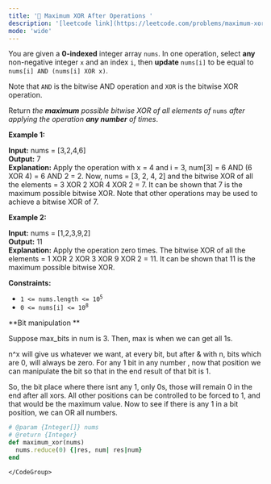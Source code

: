 ```yaml
---
title: '🧀 Maximum XOR After Operations '
description: '[leetcode link](https://leetcode.com/problems/maximum-xor-after-operations/description/)'
mode: 'wide'
---
```

<Tabs>
  <Tab title="Question" icon="circle-question" iconType="regular">
    <Card>
      <p>You are given a <strong>0-indexed</strong> integer array <code>nums</code>. In one operation, select <strong>any</strong> non-negative integer <code>x</code> and an index <code>i</code>, then <strong>update</strong> <code>nums[i]</code> to be equal to <code>nums[i] AND (nums[i] XOR x)</code>.</p>  <p>Note that <code>AND</code> is the bitwise AND operation and <code>XOR</code> is the bitwise XOR operation.</p>  <p>Return <em>the <strong>maximum</strong> possible bitwise XOR of all elements of </em><code>nums</code><em> after applying the operation <strong>any number</strong> of times</em>.</p>   <p><strong class="example">Example 1:</strong></p>   <strong>Input:</strong> nums = [3,2,4,6] <br/> <strong>Output:</strong> 7 <br/> <strong>Explanation:</strong> Apply the operation with x = 4 and i = 3, num[3] = 6 AND (6 XOR 4) = 6 AND 2 = 2. Now, nums = [3, 2, 4, 2] and the bitwise XOR of all the elements = 3 XOR 2 XOR 4 XOR 2 = 7. It can be shown that 7 is the maximum possible bitwise XOR. Note that other operations may be used to achieve a bitwise XOR of 7.  <p><strong class="example">Example 2:</strong></p>   <strong>Input:</strong> nums = [1,2,3,9,2] <br/> <strong>Output:</strong> 11 <br/> <strong>Explanation:</strong> Apply the operation zero times. The bitwise XOR of all the elements = 1 XOR 2 XOR 3 XOR 9 XOR 2 = 11. It can be shown that 11 is the maximum possible bitwise XOR.   <p><strong>Constraints:</strong></p>  <ul>  <li><code>1 &lt;= nums.length &lt;= 10<sup>5</sup></code></li>  <li><code>0 &lt;= nums[i] &lt;= 10<sup>8</sup></code></li> </ul> 
    </Card>
  </Tab>
  <Tab title="Solution" icon="lightbulb" iconType="regular" >
    <Card>
      **Bit manipulation **

Suppose max_bits in num is 3. Then, max is when we can get all 1s. 

n^x will give us whatever we want, at every bit, but after & with n, bits which are 0, will always be zero. For any 1 bit in any number , now that position we can manipulate the bit so that in the end result of that bit is 1.

So, the bit place where there isnt any 1, only 0s, those will remain 0 in the end after all xors. 
All other positions can be controlled to be forced to 1, and that would be the maximum value. 
Now to see if there is any 1 in a bit position, we can OR all numbers.
    </Card>
  <Expandable title="code">
    <CodeGroup dropdown>
```ruby title="Maximum XOR After Operations " lines
# @param {Integer[]} nums
# @return {Integer}
def maximum_xor(nums)
  nums.reduce(0) {|res, num| res|num}
end
```
    </CodeGroup>
  </Expandable>
  </Tab>
</Tabs>
